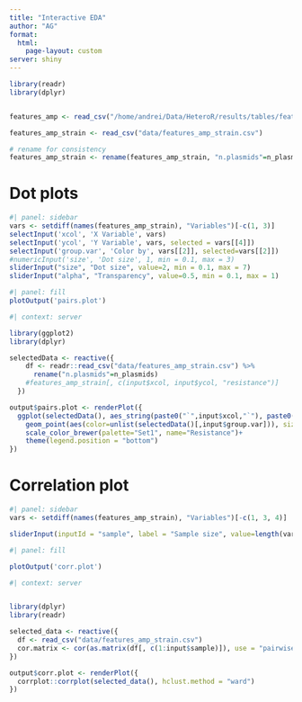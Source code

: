 ```yaml
---
title: "Interactive EDA"
author: "AG"
format: 
  html: 
    page-layout: custom
server: shiny
---
```


```r
library(readr)
library(dplyr)


features_amp <- read_csv("/home/andrei/Data/HeteroR/results/tables/features_amp.csv")

features_amp_strain <- read_csv("data/features_amp_strain.csv")

# rename for consistency
features_amp_strain <- rename(features_amp_strain, "n.plasmids"=n_plasmids)
```

# Dot plots

```r
#| panel: sidebar
vars <- setdiff(names(features_amp_strain), "Variables")[-c(1, 3)]
selectInput('xcol', 'X Variable', vars)
selectInput('ycol', 'Y Variable', vars, selected = vars[[4]])
selectInput('group.var', 'Color by', vars[[2]], selected=vars[[2]])
#numericInput('size', 'Dot size', 1, min = 0.1, max = 3)
sliderInput("size", "Dot size", value=2, min = 0.1, max = 7)
sliderInput("alpha", "Transparency", value=0.5, min = 0.1, max = 1)

```

```r
#| panel: fill
plotOutput('pairs.plot')
```

```r
#| context: server

library(ggplot2)
library(dplyr)

selectedData <- reactive({
    df <- readr::read_csv("data/features_amp_strain.csv") %>%
      rename("n.plasmids"=n_plasmids)
    #features_amp_strain[, c(input$xcol, input$ycol, "resistance")]
  })

output$pairs.plot <- renderPlot({
  ggplot(selectedData(), aes_string(paste0("`",input$xcol,"`"), paste0("`",input$ycol,"`")))+
    geom_point(aes(color=unlist(selectedData()[,input$group.var])), size = input$size, alpha = input$alpha)+
    scale_color_brewer(palette="Set1", name="Resistance")+
    theme(legend.position = "bottom")
})
```


# Correlation plot

```r
#| panel: sidebar
vars <- setdiff(names(features_amp_strain), "Variables")[-c(1, 3, 4)]

sliderInput(inputId = "sample", label = "Sample size", value=length(vars), min = 2, max = length(vars), step = 1)


```

```r
#| panel: fill

plotOutput('corr.plot')
```


```r
#| context: server


library(dplyr)
library(readr)

selected_data <- reactive({
  df <- read_csv("data/features_amp_strain.csv")
  cor.matrix <- cor(as.matrix(df[, c(1:input$sample)]), use = "pairwise.complete.obs")
})

output$corr.plot <- renderPlot({
  corrplot::corrplot(selected_data(), hclust.method = "ward")
})

```

